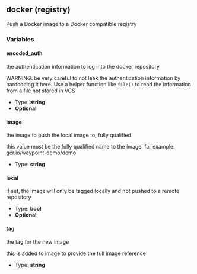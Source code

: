 ## docker (registry)

Push a Docker image to a Docker compatible registry

### Variables

#### encoded_auth

the authentication information to log into the docker repository

WARNING: be very careful to not leak the authentication information by hardcoding it here. Use a helper function like `file()` to read the information from a file not stored in VCS

- Type: **string**
- **Optional**

#### image

the image to push the local image to, fully qualified

this value must be the fully qualified name to the image. for example: gcr.io/waypoint-demo/demo

- Type: **string**

#### local

if set, the image will only be tagged locally and not pushed to a remote repository

- Type: **bool**
- **Optional**

#### tag

the tag for the new image

this is added to image to provide the full image reference

- Type: **string**
